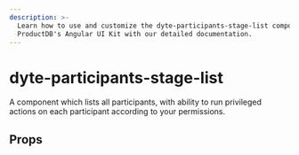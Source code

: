 ```yaml
---
description: >-
  Learn how to use and customize the dyte-participants-stage-list component in
  ProductDB's Angular UI Kit with our detailed documentation.
---
```


# dyte-participants-stage-list

A component which lists all participants, with ability to
run privileged actions on each participant according to your permissions.

## Props

<PropsTable of="dyte-participants-stage-list" />

<head>
  <title>Angular UI Kit dyte-participants-stage-list</title>
</head>
